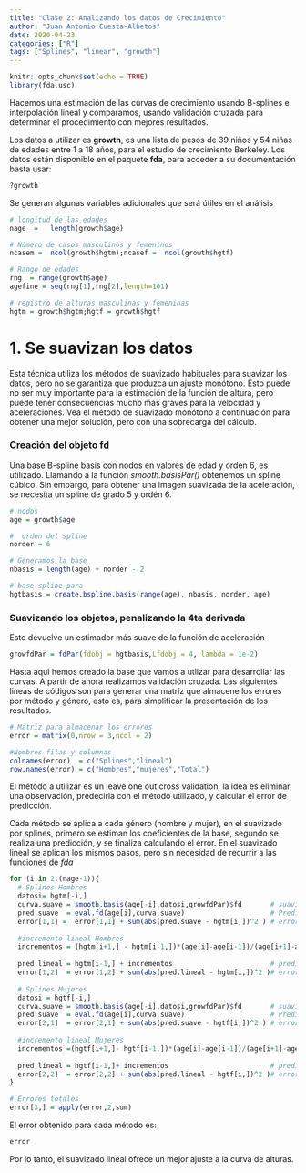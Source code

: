 ```yaml
---
title: "Clase 2: Analizando los datos de Crecimiento"
author: "Juan Antonio Cuesta-Albetos"
date: 2020-04-23
categories: ["R"]
tags: ["Splines", "linear", "growth"]
---
```


```r
knitr::opts_chunk$set(echo = TRUE)
library(fda.usc)
```


Hacemos una estimación de las curvas de crecimiento usando B-splines e interpolación lineal y comparamos, usando validación cruzada para determinar el procedimiento con mejores resultados. 

Los datos a utilizar es **growth**, es una lista de pesos de 39 niños y 54 niñas de edades entre 1 a 18 años, para el estudio de crecimiento Berkeley. Los datos están disponible en el paquete **fda**, para acceder a su documentación basta usar:

```r
?growth
```

Se generan algunas variables adicionales que será útiles en el análisis
```r
# longitud de las edades
nage  =   length(growth$age)

# Número de casos masculinos y femeninos
ncasem =  ncol(growth$hgtm);ncasef =  ncol(growth$hgtf)

# Rango de edades
rng  = range(growth$age)
agefine = seq(rng[1],rng[2],length=101)

# registro de alturas masculinas y femeninas
hgtm = growth$hgtm;hgtf = growth$hgtf
```


# 1. Se suavizan los datos

Esta técnica utiliza los métodos de suavizado habituales para suavizar los datos, pero no se garantiza que produzca un ajuste monótono. Esto puede no ser muy importante para la estimación de la función de altura, pero puede tener consecuencias mucho más graves para la velocidad y aceleraciones. Vea el método de suavizado monótono a continuación para obtener una mejor solución, pero con una sobrecarga del cálculo.

###  Creación del objeto fd

Una base B-spline basis con nodos en valores de edad y  orden 6, es utilizado. Llamando a la función *smooth.basisPar()* obtenemos un spline cúbico. Sin embargo, para obtener una imagen 
suavizada de la aceleración, se necesita un spline de grado 5 y ordén 6. 

```r
# nodos 
age = growth$age

#  orden del spline
norder = 6

# Generamos la base
nbasis = length(age) + norder - 2

# base spline para
hgtbasis = create.bspline.basis(range(age), nbasis, norder, age)
```

### Suavizando los objetos, penalizando la 4ta derivada

Esto devuelve un estimador más suave de la función de aceleración

```r
growfdPar = fdPar(fdobj = hgtbasis,Lfdobj = 4, lambda = 1e-2)
```

Hasta aqui hemos creado la base que vamos a utlizar para desarrollar las curvas. A partir de ahora realizamos validación cruzada. Las siguientes lineas de códigos son para generar una matríz que almacene los errores por método y género, esto es, para simplificar la presentación de los resultados.

```r
# Matriz para almacenar los errores
error = matrix(0,nrow = 3,ncol = 2)

#Nombres filas y columnas
colnames(error)  = c("Splines","lineal")
row.names(error) = c("Hombres","mujeres","Total")
```

El método a utilizar es un leave one out cross validation, la idea es eliminar una observación, predecirla con el método utilizado, y calcular el error de predicción.

Cada método se aplica  a cada género (hombre y mujer), en el suavizado por splines, primero se estiman los coeficientes de la base, segundo se realiza una predicción, y se finaliza calculando el error. En el suavizado lineal se aplican los mismos pasos, pero sin necesidad de recurrir a las funciones de *fda*

```r
for (i in 2:(nage-1)){
  # Splines Hombres
  datosi= hgtm[-i,]
  curva.suave = smooth.basis(age[-i],datosi,growfdPar)$fd       # suavizado
  pred.suave  = eval.fd(age[i],curva.suave)                     # Predicción
  error[1,1] =  error[1,1] + sum(abs(pred.suave - hgtm[i,])^2 ) # error spline
  
  #incremento lineal Hombres
  incrementos = (hgtm[i+1,] - hgtm[i-1,])*(age[i]-age[i-1])/(age[i+1]-age[i-1])
  
  pred.lineal = hgtm[i-1,] + incrementos                        # predicción
  error[1,2]  = error[1,2] + sum(abs(pred.lineal - hgtm[i,])^2 )# error lineal
  
  # Splines Mujeres
  datosi = hgtf[-i,]
  curva.suave = smooth.basis(age[-i],datosi,growfdPar)$fd       # suavizado
  pred.suave  = eval.fd(age[i],curva.suave)                     # Predicción
  error[2,1]  = error[2,1] + sum(abs(pred.suave - hgtf[i,])^2 ) # error spline 
  
  #incremento lineal Mujeres
  incrementos =(hgtf[i+1,]- hgtf[i-1,])*(age[i]-age[i-1])/(age[i+1]-age[i-1])
  
  pred.lineal = hgtf[i-1,]+ incrementos                         # predicción
  error[2,2]  = error[2,2] + sum(abs(pred.lineal - hgtf[i,])^2 )# error lineal
}

# Errores totales
error[3,] = apply(error,2,sum)
```

El error obtenido para cada método es:

```r
error
```


Por lo tanto, el suavizado lineal ofrece un mejor ajuste a la curva de alturas.
